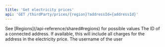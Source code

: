 ```yaml
---
title: 'Get electricity prices'
api: 'GET /thirdParty/prices/{region}?addressId={addressId}'
---
```

<Accordion title="Parameters">
<ParamField path="region" type="string" required="true">
  See [Regions](/api-reference/shared#regions) for possible values
</ParamField>
<ParamField query="addressId" type="string">
  The ID of a connected address. If available, this will include all charges for the address in the electricity price.
</ParamField>
</Accordion>

<Accordion title="Response">
<ResponseField name="username" type="string" required>
  The username of the user
</ResponseField>
</Accordion>